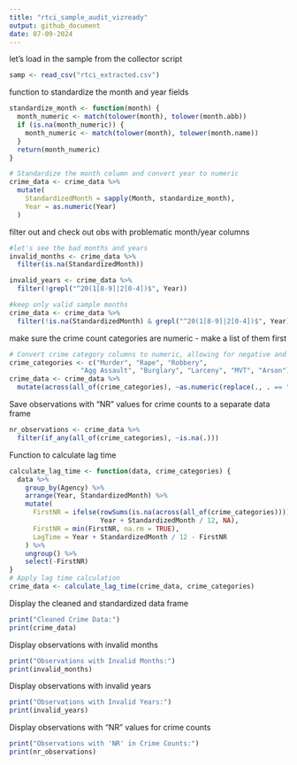 ```yaml
---
title: "rtci_sample_audit_vizready"
output: github_document
date: 07-09-2024
---
```


let's load in the sample from the collector script
```r
samp <- read_csv("rtci_extracted.csv")
```
function to standardize the month and year fields
```r
standardize_month <- function(month) {
  month_numeric <- match(tolower(month), tolower(month.abb))
  if (is.na(month_numeric)) {
    month_numeric <- match(tolower(month), tolower(month.name))
  }
  return(month_numeric)
}

# Standardize the month column and convert year to numeric
crime_data <- crime_data %>%
  mutate(
    StandardizedMonth = sapply(Month, standardize_month),
    Year = as.numeric(Year)
  )
```
filter out and check out obs with problematic month/year columns
```r
#let's see the bad months and years 
invalid_months <- crime_data %>%
  filter(is.na(StandardizedMonth))

invalid_years <- crime_data %>%
  filter(!grepl("^20(1[8-9]|2[0-4])$", Year))

#keep only valid sample months
crime_data <- crime_data %>%
  filter(!is.na(StandardizedMonth) & grepl("^20(1[8-9]|2[0-4])$", Year))

```
make sure the crime count categories are numeric - make a list of them first
```r
# Convert crime category columns to numeric, allowing for negative and positive numbers and 0
crime_categories <- c("Murder", "Rape", "Robbery", 
                  "Agg Assault", "Burglary", "Larceny", "MVT", "Arson")
crime_data <- crime_data %>%
  mutate(across(all_of(crime_categories), ~as.numeric(replace(., . == "NR", NA))))
```
Save observations with "NR" values for crime counts to a separate data frame
```r
nr_observations <- crime_data %>%
  filter(if_any(all_of(crime_categories), ~is.na(.)))
```
Function to calculate lag time
```r
calculate_lag_time <- function(data, crime_categories) {
  data %>%
    group_by(Agency) %>%
    arrange(Year, StandardizedMonth) %>%
    mutate(
      FirstNR = ifelse(rowSums(is.na(across(all_of(crime_categories)))) > 0,
                       Year + StandardizedMonth / 12, NA),
      FirstNR = min(FirstNR, na.rm = TRUE),
      LagTime = Year + StandardizedMonth / 12 - FirstNR
    ) %>%
    ungroup() %>%
    select(-FirstNR)
}
# Apply lag time calculation
crime_data <- calculate_lag_time(crime_data, crime_categories)
```
Display the cleaned and standardized data frame
```r
print("Cleaned Crime Data:")
print(crime_data)
```
Display observations with invalid months
```r
print("Observations with Invalid Months:")
print(invalid_months)
```
Display observations with invalid years
```r
print("Observations with Invalid Years:")
print(invalid_years)
```
Display observations with "NR" values for crime counts
```r
print("Observations with 'NR' in Crime Counts:")
print(nr_observations)
```
